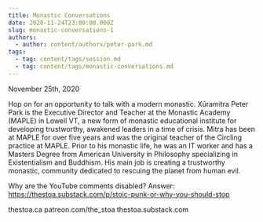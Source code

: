 ```yaml
---
title: Monastic Conversations
date: 2020-11-24T23:00:00.000Z
slug: monastic-conversations-1
authors:
  - author: content/authors/peter-park.md
tags:
  - tag: content/tags/session.md
  - tag: content/tags/monastic-conversations.md
---
```


November 25th, 2020

Hop on for an opportunity to talk with a modern monastic. Xūramitra Peter Park is the Executive Director and Teacher at the Monastic Academy (MAPLE) in Lowell VT, a new form of monastic educational institute for developing trustworthy, awakened leaders in a time of crisis. Mitra has been at MAPLE for over five years and was the original teacher of the Circling practice at MAPLE. Prior to his monastic life, he was an IT worker and has a Masters Degree from American University in Philosophy specializing in Existentialism and Buddhism. His main job is creating a trustworthy monastic, community dedicated to rescuing the planet from human evil.

Why are the YouTube comments disabled? Answer: https://thestoa.substack.com/p/stoic-punk-or-why-you-should-stop

thestoa.ca
patreon.com/the_stoa
thestoa.substack.com
